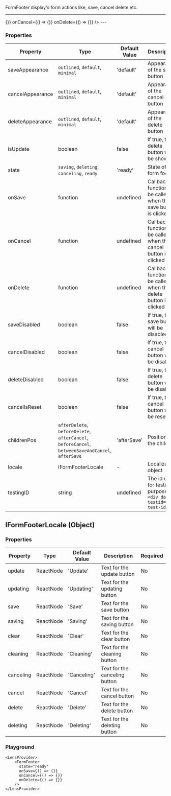 
FormFooter display's form actions like, save, cancel delete etc.

---
<BrowserOnly>
<LensProvider>
    <FormFooter
      state="ready"
      onSave={() => {}}
      onCancel={() => {}}
      onDelete={() => {}}
    />
</LensProvider>
</BrowserOnly>
---


### Properties

|Property|Type|Default Value|Description|Required|
|---|---|---|---|---|
|saveAppearance|`outlined`, `default`, `minimal`|'default'|Appearance of the save button|No|
|cancelAppearance|`outlined`, `default`, `minimal`|'default'|Appearance of the cancel button|No|
|deleteAppearance|`outlined`, `default`, `minimal`|'default'|Appearance of the delete button|No|
|isUpdate|boolean|false|If true, the delete button will be shown|No|
|state|`saving`, `deleting`, `canceling`, `ready`|'ready'|State of the form footer|No|
|onSave|function|undefined|Callback function to be called when the save button is clicked|No|
|onCancel|function|undefined|Callback function to be called when the cancel button is clicked|No|
|onDelete|function|undefined|Callback function to be called when the delete button is clicked|No|
|saveDisabled|boolean|false|If true, the save button will be disabled|No|
|cancelDisabled|boolean|false|If true, the cancel button will be disabled|No|
|deleteDisabled|boolean|false|If true, the delete button will be disabled|No|
|cancelIsReset|boolean|false|If true, the cancel button will be reset|No|
|childrenPos|`afterDelete`, `beforeDelete`, `afterCancel`, `beforeCancel`, `betweenSaveAndCancel`, `afterSave`|'afterSave'|Position of the children|No|
|locale|IFormFooterLocale|-|Localization object|No|
|testingID| string | undefined | The id used for testing purposes.<br/>`<div data-testid="my-test-id"/>` |No|

## IFormFooterLocale (Object)

### Properties

|Property|Type|Default Value|Description|Required|
|---|---|---|---|---|
|update|ReactNode|'Update'|Text for the update button|No|
|updating|ReactNode|'Updating'|Text for the updating button|No|
|save|ReactNode|'Save'|Text for the save button|No|
|saving|ReactNode|'Saving'|Text for the saving button|No|
|clear|ReactNode|'Clear'|Text for the clear button|No|
|cleaning|ReactNode|'Cleaning'|Text for the cleaning button|No|
|canceling|ReactNode|'Canceling'|Text for the canceling button|No|
|cancel|ReactNode|'Cancel'|Text for the cancel button|No|
|delete|ReactNode|'Delete'|Text for the delete button|No|
|deleting|ReactNode|'Deleting'|Text for the deleting button|No|

### Playground

```tsx live
<LensProvider>
    <FormFooter
      state="ready"
      onSave={() => {}}
      onCancel={() => {}}
      onDelete={() => {}}
    />
</LensProvider>
```